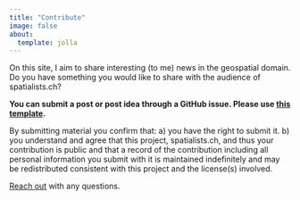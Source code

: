 ```yaml
---
title: "Contribute"
image: false
about:
  template: jolla
---
```


On this site, I aim to share interesting (to me) news in the geospatial domain. 
Do you have something you would like to share with the audience of spatialists.ch?

**You can submit a post or post idea through a GitHub issue. Please use [this
 template](https://github.com/rastrau/spatialists/issues/new?template=submit-new-post.md).**

By submitting material you confirm that: a) you have the right to submit it. 
b) you understand and agree that this project, spatialists.ch, and thus your 
contribution is public and that a record of the contribution including all 
personal information you submit with it is maintained indefinitely and may 
be redistributed consistent with this project and the license(s) involved.

[Reach out](mailto:mail@ralphstraumann.ch) with any questions.
